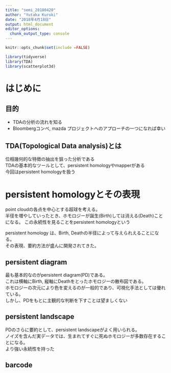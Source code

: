 ```yaml
---
title: "semi_20180420"
author: "Yutaka Kuroki"
date: "2018年4月18日"
output: html_document
editor_options: 
  chunk_output_type: console
---
```


```r
knitr::opts_chunk$set(include =FALSE)
```

```r
library(tidyverse)
library(TDA)
library(scatterplot3d)
```


# はじめに

## 目的

- TDAの分析の流れを知る
- Bloombergコンペ, mazda プロジェクトへのアプローチの一つになれば幸い

## TDA(Topological Data analysis)とは

位相幾何的な特徴の抽出を狙った分析である  
TDAの基本的なツールとして、persistent homologyやmapperがある  
今回はpersistent homologyを扱う 

# persistent homologyとその表現

point cloudの各点を中心とする超球を考える。   
半径を増やしていったとき、ホモロジーが誕生(Birth)しては消える(Death)ことになる。
この永続性を見ることをpersistent homologyという

persistent homology は、Birth, Deathの半径によって与えられえることになる。  
その表現、要約方法が盛んに開発されてきた。

## persistent diagram

最も基本的なのがpersistent diagram(PD)である。  
これは横軸にBirth, 縦軸にDeathをとったホモロジーの散布図である。  
ホモロジーの次元により色を変えるのが一般的であり、可視化手法としては優れている。  
しかし、PDをもとに主観的な判断を下すことは望ましくない

## persistent landscape

PDのさらに要約として、persistent landscapeがよく用いられる。  
ノイズを含んだ実データでは、生まれてすぐに死ぬホモロジーが多数存在することになる。  
より強い永続性を持った

## barcode
